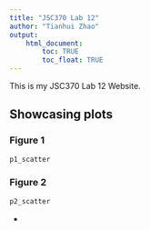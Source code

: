 ```yaml
---
title: "JSC370 Lab 12"
author: "Tianhui Zhao"
output: 
    html_document:
        toc: TRUE
        toc_float: TRUE
---
```


This is my JSC370 Lab 12 Website.

## Showcasing plots {.tabset}

### Figure 1

```r
p1_scatter
```

### Figure 2

```r
p2_scatter
```

{-}

